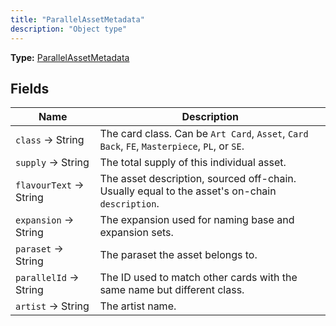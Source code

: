 ```yaml
---
title: "ParallelAssetMetadata"
description: "Object type"
---
```


**Type:** [ParallelAssetMetadata](/api-reference/types/parallelassetmetadata)

## Fields

| Name | Description |
|------|-------------|
| `class` → String | The card class. Can be `Art Card`, `Asset`, `Card Back`, `FE`, `Masterpiece`, `PL`, or `SE`. |
| `supply` → String | The total supply of this individual asset. |
| `flavourText` → String | The asset description, sourced off-chain. Usually equal to the asset&#39;s on-chain `description`. |
| `expansion` → String | The expansion used for naming base and expansion sets. |
| `paraset` → String | The paraset the asset belongs to. |
| `parallelId` → String | The ID used to match other cards with the same name but different class. |
| `artist` → String | The artist name. |

